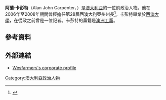 '''阿蘭·卡彭特'''（Alan John Carpenter，{{bd|1957年|1月4日|||catIdx=C}}）是[[澳大利亞|澳大利亞]]的一位前政治人物。他在2006年至2008年期間曾經擔任第28屆西澳大利亞州州長<ref>{{citation|url = http://www.theaustralian.news.com.au/story/0,20867,21466173-5006789,00.html|title = Carpenter builds support|publisher = [[The_Australian|The Australian]]|first = Tony|last = Barrass|date = 29 March 2007|accessdate = 24 November 2008|archive-url = https://web.archive.org/web/20080919133410/http://www.theaustralian.news.com.au/story/0,20867,21466173-5006789,00.html#|archive-date = 2008-09-19|dead-url = yes}}</ref>。卡彭特畢業於[[西澳大學|西澳大學]]，在從政之前曾是一位記者。卡彭特的黨籍是[[澳大利亚工党|澳洲工黨]]。

==參考資料==
{{Reflist}}
==外部連結==
{{Commons category|Alan Carpenter}}
* [http://www.wesfarmers.com.au/about-us/leadership-team-profiles.html#profile45 Wesfarmers's corporate profile]
[[Category:澳大利亞政治人物|Category:澳大利亞政治人物]]
{{Politician-stub}}